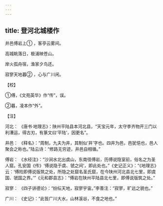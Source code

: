 ```yaml
---
---
---
```

title: 登河北城楼作
---




井邑傅岩上① ，客亭云雾间。

高城眺落日，极浦映苍山。

岸火孤舟宿，渔家夕鸟还。

寂寥天地暮② ，心与广川闲。

【校】

①傅，《文苑英华》作“传”，误。

②暮，凌本作“外”。

【注】

河北： 《唐书·地理志》：陕州平陆县本河北县，“天宝元年，太守李齐物开三门以利漕运，得古刃，有篆文曰‘平陆’，因更名”。

井邑： 《释名》：“周制，九夫为井，其制似‘井’字也。四井为邑，邑犹悒也，邑人聚会之称也。”陆云诗：“修路无穷迹，井邑自相循。”

傅岩： 《水经注》：“沙涧水北出虞山，东南径傅岩，历傅说隐室前，俗名之为圣人窟。孔安国《传》‘傅说隐于虞、虢之间’，即此处也。”《史记正义》：“《地理志》云：‘傅险即傅说版筑之处，所隐之处窟名圣氏窟，在今陕州河北县北七里，即虞国、虢国之界。’”《元和郡县志》：“傅岩在陕州平陆县北七里，即傅说版筑之处。”

寂寥： 《四子讲德论》：“纷纭天地，寂寥宇宙。”李善注：“寂寥，旷远之貌也。”

广川： 《史记》：“此皆广川大水，山林溪谷，不食之地也。”